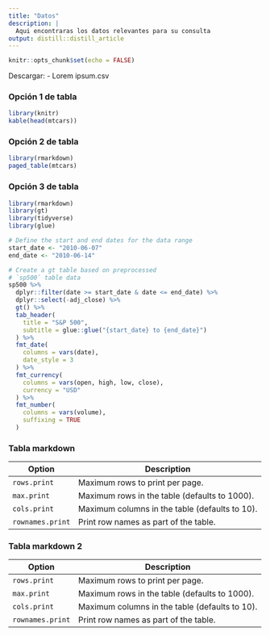 ```yaml
---
title: "Datos"
description: |
  Aqui encontraras los datos relevantes para su consulta
output: distill::distill_article
---
```


```r
knitr::opts_chunk$set(echo = FALSE)
```

Descargar:
- Lorem ipsum.csv 

### Opción 1 de tabla
```r
library(knitr)
kable(head(mtcars))
```


### Opción 2 de tabla
```r
library(rmarkdown)
paged_table(mtcars)
```


### Opción 3 de tabla
```r
library(rmarkdown)
library(gt)
library(tidyverse)
library(glue)

# Define the start and end dates for the data range
start_date <- "2010-06-07"
end_date <- "2010-06-14"

# Create a gt table based on preprocessed
# `sp500` table data
sp500 %>%
  dplyr::filter(date >= start_date & date <= end_date) %>%
  dplyr::select(-adj_close) %>%
  gt() %>%
  tab_header(
    title = "S&P 500",
    subtitle = glue::glue("{start_date} to {end_date}")
  ) %>%
  fmt_date(
    columns = vars(date),
    date_style = 3
  ) %>%
  fmt_currency(
    columns = vars(open, high, low, close),
    currency = "USD"
  ) %>%
  fmt_number(
    columns = vars(volume),
    suffixing = TRUE
  )
```

### Tabla markdown

| Option           | Description                                    |
|------------------|------------------------------------------------|
| `rows.print`     | Maximum rows to print per page.                |
| `max.print`      | Maximum rows in the table (defaults to 1000).  |
| `cols.print`     | Maximum columns in the table (defaults to 10). |
| `rownames.print` | Print row names as part of the table.          |


### Tabla markdown 2\

::: l-body-outset
| Option           | Description                                    |
|------------------|------------------------------------------------|
| `rows.print`     | Maximum rows to print per page.                |
| `max.print`      | Maximum rows in the table (defaults to 1000).  |
| `cols.print`     | Maximum columns in the table (defaults to 10). |
| `rownames.print` | Print row names as part of the table.          |
:::
